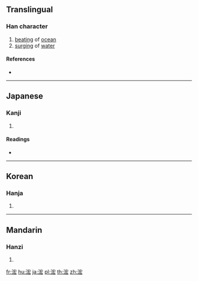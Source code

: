 ==Translingual==

===Han character===
{{Han char|rn=85|rad=水|as=07|sn=10|four=33132|canj=EJKI|ids=⿰氵宏}}

# [[beat]]ing of [[ocean]]
# [[surging]] of [[water]]

====References====
* {{Han ref|kx=0624.070|dkj=17471|dj=1021.220|hdz=31634.030|uh=6D64|ud=28004|bh=D247|bd=53831}}

----

==Japanese==

===Kanji===
{{ja-kanji|grade=|rs=水07}}

# {{defn|lang=ja|sort=水07}}

====Readings====
* {{ja-readings|on=[[こう]] (kō), [[ぎょう]] (gyō)|kun=[[ふかい]] (fukai)}}

----

==Korean==

===Hanja===
{{ko-hanja|hangeul=굉|eumhun=|rv=goeng|mr=koeng|y=koyng}}

# {{defn|lang=ko|sort=水07}}

----

==Mandarin==

===Hanzi===
{{cmn-hanzi|pin=[[hóng]] ([[hong2]])|wg=hung<sup>2</sup>}}

# {{defn|lang=cmn|sort=水07}}

[[fr:浤]]
[[hu:浤]]
[[ja:浤]]
[[pl:浤]]
[[th:浤]]
[[zh:浤]]